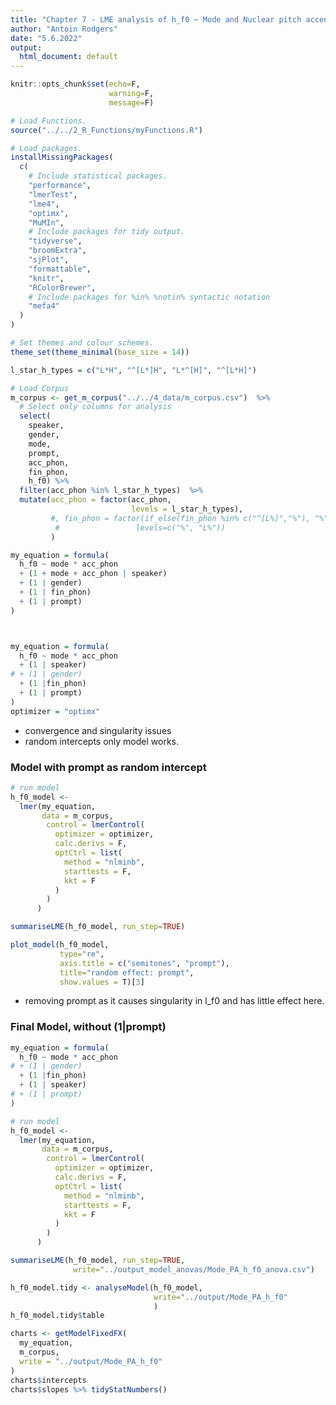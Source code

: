 ```yaml
---
title: "Chapter 7 - LME analysis of h_f0 ~ Mode and Nuclear pitch accents: "
author: "Antoin Rodgers"
date: "5.6.2022"
output:
  html_document: default
---
```


```r
knitr::opts_chunk$set(echo=F,
                      warning=F,
                      message=F)

# Load Functions.
source("../../2_R_Functions/myFunctions.R") 

# Load packages.
installMissingPackages(
  c(
    # Include statistical packages.
    "performance",
    "lmerTest",
    "lme4",
    "optimx",
    "MuMIn",
    # Include packages for tidy output.
    "tidyverse",
    "broomExtra",
    "sjPlot",
    "formattable",
    "knitr",
    "RColorBrewer",
    # Include packages for %in% %notin% syntactic notation
    "mefa4"
  )
)

# Set themes and colour schemes.
theme_set(theme_minimal(base_size = 14))

```

```r
l_star_h_types = c("L*H", "^[L*]H", "L*^[H]", "^[L*H]")

# Load Corpus
m_corpus <- get_m_corpus("../../4_data/m_corpus.csv")  %>%
  # Select only columns for analysis
  select(
    speaker,
    gender,
    mode,
    prompt,
    acc_phon,
    fin_phon,
    h_f0) %>% 
  filter(acc_phon %in% l_star_h_types)  %>% 
  mutate(acc_phon = factor(acc_phon,
                           levels = l_star_h_types), 
         #, fin_phon = factor(if_else(fin_phon %in% c("^[L%]","%"), "%", "L%"),
          #                 levels=c("%", "L%"))
         )
```

```r
my_equation = formula(
  h_f0 ~ mode * acc_phon
  + (1 + mode + acc_phon | speaker)
  + (1 | gender)
  + (1 | fin_phon)
  + (1 | prompt)
)



my_equation = formula(
  h_f0 ~ mode * acc_phon
  + (1 | speaker)
# + (1 | gender)
  + (1 |fin_phon)
  + (1 | prompt)
)
optimizer = "optimx"
```

-  convergence and singularity issues
-  random intercepts only model works.

### Model with prompt as random intercept

```r

# run model
h_f0_model <-
  lmer(my_equation,
       data = m_corpus,
        control = lmerControl(
          optimizer = optimizer,
          calc.derivs = F,
          optCtrl = list(
            method = "nlminb",
            starttests = F,
            kkt = F
          )
        )
      )

summariseLME(h_f0_model, run_step=TRUE)

```

```r
plot_model(h_f0_model,
           type="re",
           axis.title = c("semitones", "prompt"),
           title="random effect: prompt",
           show.values = T)[3]
```

-  removing prompt as it causes singularity in l_f0 and has little effect here.

### Final Model, without (1|prompt)

```r
my_equation = formula(
  h_f0 ~ mode * acc_phon
# + (1 | gender)
  + (1 |fin_phon)
  + (1 | speaker)
# + (1 | prompt)
)

# run model
h_f0_model <-
  lmer(my_equation,
       data = m_corpus,
        control = lmerControl(
          optimizer = optimizer,
          calc.derivs = F,
          optCtrl = list(
            method = "nlminb",
            starttests = F,
            kkt = F
          )
        )
      )

summariseLME(h_f0_model, run_step=TRUE,
              write="../output_model_anovas/Mode_PA_h_f0_anova.csv")

```


```r

h_f0_model.tidy <- analyseModel(h_f0_model,
                                write="../output/Mode_PA_h_f0"
                                )
h_f0_model.tidy$table

```

```r

charts <- getModelFixedFX(
  my_equation,
  m_corpus,
  write = "../output/Mode_PA_h_f0"
)
charts$intercepts
charts$slopes %>% tidyStatNumbers()


```
